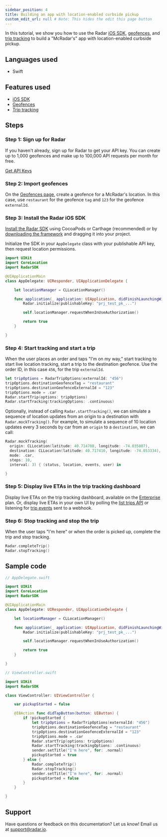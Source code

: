 ```yaml
---
sidebar_position: 4
title: Building an app with location-enabled curbside pickup
custom_edit_url: null # Note: This hides the edit this page button
---
```


In this tutorial, we show you how to use the Radar [iOS SDK](/sdk), [geofences](/geofences), and [trip tracking](/trip-tracking) to build a "McRadar's" app with location-enabled curbside pickup.

## Languages used

- Swift

## Features used

- [iOS SDK](/sdk/ios)
- [Geofences](/geofences)
- [Trip tracking](/trip-tracking)

## Steps

### Step 1: Sign up for Radar

If you haven't already, sign up for Radar to get your API key. You can create up to 1,000 geofences and make up to 100,000 API requests per month for free.

<a className="btn btn-large btn-primary" href="https://radar.io/signup">Get API Keys</a>

### Step 2: Import geofences

On the [Geofences page](https://radar.io/dashboard), create a geofence for a McRadar's location. In this case, use `restaurant` for the geofence `tag` and `123` for the geofence `externalId`.

### Step 3: Install the Radar iOS SDK

[Install the Radar SDK](/sdk) using CocoaPods or Carthage (recommended) or by [downloading the framework](https://github.com/radarlabs/radar-sdk-ios/releases) and dragging it into your project.

Initialize the SDK in your `AppDelegate` class with your publishable API key, then request location permissions.

```swift
import UIKit
import CoreLocation
import RadarSDK

@UIApplicationMain
class AppDelegate: UIResponder, UIApplicationDelegate {

    let locationManager = CLLocationManager()

    func application(_ application: UIApplication, didFinishLaunchingWithOptions launchOptions: [UIApplication.LaunchOptionsKey: Any]?) -> Bool {
        Radar.initialize(publishableKey: "prj_test_pk_...")

        self.locationManager.requestWhenInUseAuthorization()

        return true
    }

}
```

### Step 4: Start tracking and start a trip

When the user places an order and taps "I'm on my way," start tracking to start live location tracking, start a trip to the destination geofence. Use the order ID, in this case `456`, for the trip `externalId`.

```swift
let tripOptions = RadarTripOptions(externalId: "456")
tripOptions.destinationGeofenceTag = "restaurant"
tripOptions.destinationGeofenceExternalId = "123"
tripOptions.mode = .car
Radar.startTrip(options: tripOptions)
Radar.startTracking(trackingOptions: .continuous)
```

Optionally, instead of calling `Radar.startTracking()`, we can simulate a sequence of location updates from an origin to a destination with `Radar.mockTracking()`. For example, to simulate a sequence of 10 location updates every 3 seconds by car from an `origin` to a `destination`, we can call:

```swift
Radar.mockTracking(
  origin: CLLocation(latitude: 40.714708, longitude: -74.035807),
  destination: CLLocation(latitude: 40.717410, longitude: -74.053334),
  mode: .car,
  steps: 10,
  interval: 3) { (status, location, events, user) in

}
```

### Step 5: Display live ETAs in the trip tracking dashboard

Display live ETAs on the trip tracking dashboard, available on the [Enterprise](https://radar.io/pricing) plan. Or, display live ETAs in your own UI by polling the [list trips API](/api#list-trips) or listening for [trip events](/trip-tracking#trip-events) sent to a webhook.

### Step 6: Stop tracking and stop the trip

When the user taps "I'm here" or when the order is picked up, complete the trip and stop tracking.

```swift
Radar.completeTrip()
Radar.stopTracking()
```

## Sample code

```swift
// AppDelegate.swift

import UIKit
import CoreLocation
import RadarSDK

@UIApplicationMain
class AppDelegate: UIResponder, UIApplicationDelegate {

    let locationManager = CLLocationManager()

    func application(_ application: UIApplication, didFinishLaunchingWithOptions launchOptions: [UIApplication.LaunchOptionsKey: Any]?) -> Bool {
        Radar.initialize(publishableKey: "prj_test_pk_...")

        self.locationManager.requestWhenInUseAuthorization()

        return true
    }

}
```

```swift
// ViewController.swift

import UIKit
import RadarSDK

class ViewController: UIViewController {

    var pickupStarted = false

    @IBAction func didTapButton(button: UIButton) {
        if !pickupStarted {
            let tripOptions = RadarTripOptions(externalId: "456")
            tripOptions.destinationGeofenceTag = "restaurant"
            tripOptions.destinationGeofenceExternalId = "123"
            tripOptions.mode = .car
            Radar.startTrip(options: tripOptions)
            Radar.startTracking(trackingOptions: .continuous)
            sender.setTitle("I'm here", for: .normal)
            pickupStarted = true
        } else {
            Radar.completeTrip()
            Radar.stopTracking()
            sender.setTitle("I'm here", for: .normal)
            pickupStarted = false
        }
    }

}
```

## Support

Have questions or feedback on this documentation? Let us know! Email us at [support@radar.io](mailto:support@radar.io).
